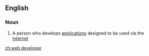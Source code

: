 ==English==

===Noun===
{{wikipedia}}
{{en-noun|head=[[web]] [[developer]]}}

# {{context|computing|lang=en}} A person who develops [[application]]s designed to be used via the [[Internet]]

[[zh:web developer]]